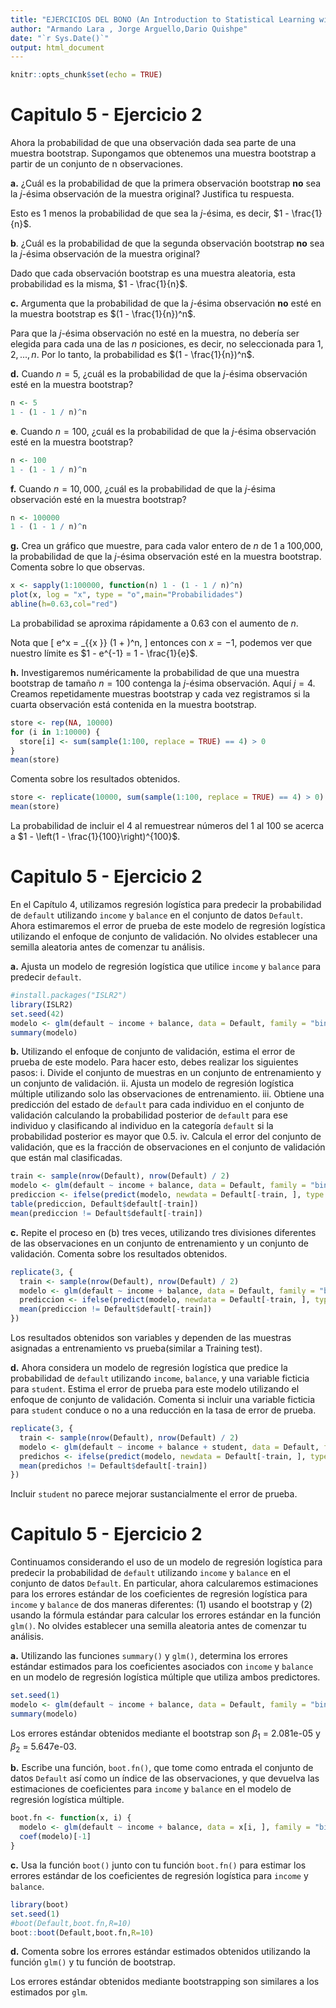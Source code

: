 ```yaml
---
title: "EJERCICIOS DEL BONO (An Introduction to Statistical Learning with Applications in R)"
author: "Armando Lara , Jorge Arguello,Dario Quishpe"
date: "`r Sys.Date()`"
output: html_document
---
```


```r
knitr::opts_chunk$set(echo = TRUE)
```

# Capitulo 5 - Ejercicio 2

Ahora la probabilidad de que una observación dada sea parte de una muestra bootstrap. Supongamos que obtenemos una muestra bootstrap a partir de un conjunto de n observaciones.

**a.** ¿Cuál es la probabilidad de que la primera observación bootstrap **no** sea la $j$-ésima observación de la muestra original? Justifica tu respuesta.

Esto es $1$ menos la probabilidad de que sea la $j$-ésima, es decir, $1 - \frac{1}{n}$.

**b**. ¿Cuál es la probabilidad de que la segunda observación bootstrap **no** sea la $j$-ésima observación de la muestra original?

Dado que cada observación bootstrap es una muestra aleatoria, esta probabilidad es la misma, $1 - \frac{1}{n}$.

**c.** Argumenta que la probabilidad de que la $j$-ésima observación **no** esté en la muestra bootstrap es $(1 - \frac{1}{n})^n$.

Para que la $j$-ésima observación no esté en la muestra, no debería ser elegida para cada una de las $n$ posiciones, es decir, no seleccionada para $1, 2, ..., n$. Por lo tanto, la probabilidad es $(1 - \frac{1}{n})^n$.

**d.** Cuando $n = 5$, ¿cuál es la probabilidad de que la $j$-ésima observación esté en la muestra bootstrap?
```r
n <- 5
1 - (1 - 1 / n)^n
```

**e**. Cuando $n = 100$, ¿cuál es la probabilidad de que la $j$-ésima observación esté en la muestra bootstrap?
```r
n <- 100
1 - (1 - 1 / n)^n
```

**f.** Cuando $n = 10,000$, ¿cuál es la probabilidad de que la $j$-ésima observación esté en la muestra bootstrap?
```r
n <- 100000
1 - (1 - 1 / n)^n
```
**g.** Crea un gráfico que muestre, para cada valor entero de $n$ de 1 a 100,000, la probabilidad de que la $j$-ésima observación esté en la muestra bootstrap. Comenta sobre lo que observas.
```r
x <- sapply(1:100000, function(n) 1 - (1 - 1 / n)^n)
plot(x, log = "x", type = "o",main="Probabilidades")
abline(h=0.63,col="red")
```
La probabilidad se aproxima rápidamente a 0.63 con el aumento de $n$.

Nota que
\[
e^x = \lim_{{x \to \infty}} \left(1 + \frac{x}{n}\right)^n,
\]
entonces con $x = -1$, podemos ver que nuestro límite es $1 - e^{-1} = 1 - \frac{1}{e}$.

**h.** Investigaremos numéricamente la probabilidad de que una muestra bootstrap de tamaño $n = 100$ contenga la $j$-ésima observación. Aquí $j = 4$. Creamos repetidamente muestras bootstrap y cada vez registramos si la cuarta observación está contenida en la muestra bootstrap.



```r
store <- rep(NA, 10000)
for (i in 1:10000) {
  store[i] <- sum(sample(1:100, replace = TRUE) == 4) > 0
}
mean(store)
```


Comenta sobre los resultados obtenidos.
```r
store <- replicate(10000, sum(sample(1:100, replace = TRUE) == 4) > 0)
mean(store)

```

La probabilidad de incluir el $4$ al remuestrear números del $1$ al $100$ se acerca a $1 - \left(1 - \frac{1}{100}\right)^{100}$.



# Capitulo 5 - Ejercicio 2

En el Capítulo 4, utilizamos regresión logística para predecir la probabilidad de `default` utilizando `income` y `balance` en el conjunto de datos `Default`. Ahora estimaremos el error de prueba de este modelo de regresión logística utilizando el enfoque de conjunto de validación. No olvides establecer una semilla aleatoria antes de comenzar tu análisis.

**a.** Ajusta un modelo de regresión logística que utilice `income` y `balance` para predecir `default`.
```r
#install.packages("ISLR2")
library(ISLR2)
set.seed(42)
modelo <- glm(default ~ income + balance, data = Default, family = "binomial")
summary(modelo)
```

**b.** Utilizando el enfoque de conjunto de validación, estima el error de prueba de este modelo. Para hacer esto, debes realizar los siguientes pasos:
    i. Divide el conjunto de muestras en un conjunto de entrenamiento y un conjunto de validación.
    ii. Ajusta un modelo de regresión logística múltiple utilizando solo las observaciones de entrenamiento.
    iii. Obtiene una predicción del estado de `default` para cada individuo en el conjunto de validación calculando la probabilidad posterior de `default` para ese individuo y clasificando al individuo en la categoría `default` si la probabilidad posterior es mayor que 0.5.
    iv. Calcula el error del conjunto de validación, que es la fracción de observaciones en el conjunto de validación que están mal clasificadas.

```r
train <- sample(nrow(Default), nrow(Default) / 2)
modelo <- glm(default ~ income + balance, data = Default, family = "binomial", subset = train)
prediccion <- ifelse(predict(modelo, newdata = Default[-train, ], type = "response") > 0.5, "SI", "No")
table(prediccion, Default$default[-train])
mean(prediccion != Default$default[-train])
```
**c.** Repite el proceso en (b) tres veces, utilizando tres divisiones diferentes de las observaciones en un conjunto de entrenamiento y un conjunto de validación. Comenta sobre los resultados obtenidos.

```r
replicate(3, {
  train <- sample(nrow(Default), nrow(Default) / 2)
  modelo <- glm(default ~ income + balance, data = Default, family = "binomial", subset = train)
  prediccion <- ifelse(predict(modelo, newdata = Default[-train, ], type = "response") > 0.5, "SI", "No")
  mean(prediccion != Default$default[-train])
})
```

Los resultados obtenidos son variables y dependen de las muestras asignadas a entrenamiento vs prueba(similar a Training test).

**d.** Ahora considera un modelo de regresión logística que predice la probabilidad de `default` utilizando `income`, `balance`, y una variable ficticia para `student`. Estima el error de prueba para este modelo utilizando el enfoque de conjunto de validación. Comenta si incluir una variable ficticia para `student` conduce o no a una reducción en la tasa de error de prueba.
```r
replicate(3, {
  train <- sample(nrow(Default), nrow(Default) / 2)
  modelo <- glm(default ~ income + balance + student, data = Default, family = "binomial", subset = train)
  predichos <- ifelse(predict(modelo, newdata = Default[-train, ], type = "response") > 0.5, "SI", "No")
  mean(predichos != Default$default[-train])
})
```

Incluir `student` no parece mejorar sustancialmente el error de prueba.

# Capitulo 5 - Ejercicio 2

Continuamos considerando el uso de un modelo de regresión logística para predecir la probabilidad de `default` utilizando `income` y `balance` en el conjunto de datos `Default`. En particular, ahora calcularemos estimaciones para los errores estándar de los coeficientes de regresión logística para `income` y `balance` de dos maneras diferentes: (1) usando el bootstrap y (2) usando la fórmula estándar para calcular los errores estándar en la función `glm()`. No olvides establecer una semilla aleatoria antes de comenzar tu análisis.

**a.** Utilizando las funciones `summary()` y `glm()`, determina los errores estándar estimados para los coeficientes asociados con `income` y `balance` en un modelo de regresión logística múltiple que utiliza ambos predictores.
```r
set.seed(1)
modelo <- glm(default ~ income + balance, data = Default, family = "binomial")
summary(modelo)
```
Los errores estándar obtenidos mediante el bootstrap son $\beta_1$ = 2.081e-05 y $\beta_2$ = 5.647e-03.

**b.** Escribe una función, `boot.fn()`, que tome como entrada el conjunto de datos `Default` así como un índice de las observaciones, y que devuelva las estimaciones de coeficientes para `income` y `balance` en el modelo de regresión logística múltiple.
```r
boot.fn <- function(x, i) {
  modelo <- glm(default ~ income + balance, data = x[i, ], family = "binomial")
  coef(modelo)[-1]
}
```
**c.** Usa la función `boot()` junto con tu función `boot.fn()` para estimar los errores estándar de los coeficientes de regresión logística para `income` y `balance`.

```r
library(boot)
set.seed(1)
#boot(Default,boot.fn,R=10)
boot::boot(Default,boot.fn,R=10)
```

**d.** Comenta sobre los errores estándar estimados obtenidos utilizando la función `glm()` y tu función de bootstrap.


Los errores estándar obtenidos mediante bootstrapping son similares a los estimados
por `glm`.

